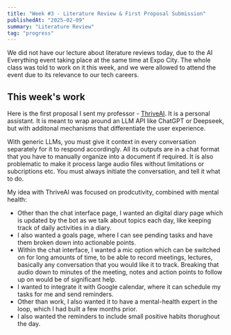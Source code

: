 ```yaml
---
title: "Week #3 - Literature Review & First Proposal Submission"
publishedAt: "2025-02-09"
summary: "Literature Review"
tag: "progress"
---
```


We did not have our lecture about literature reviews today, due to the AI Everything event taking place at the same time at Expo City.
The whole class was told to work on it this week, and we were allowed to attend the event due to its relevance to our tech careers. 

## This week's work

Here is the first proposal I sent my professor - [ThriveAI](https://docs.google.com/document/d/1PX519lp7aPpOymuXiDA5DYkqTzeBFzqH/edit?usp=sharing&ouid=100640676487683067455&rtpof=true&sd=true).
It is a personal assistant. It is meant to wrap around an LLM API like ChatGPT or Deepseek, but with additonal mechanisms that differentiate the user experience.

With generic LLMs, you must give it context in every conversation separately for it to respond accordingly. All its outputs are in a chat format that you have to manually organize into a document if required. 
It is also problematic to make it process large audio files without limitations or subcriptions etc. You must always initiate the conversation, and tell it what to do.

My idea with ThriveAI was focused on prodcutivity, combined with mental health:
* Other than the chat interface page, I wanted an digital diary page which is updated by the bot as we talk about topics each day, like keeping track of daily activities in a diary.
* I also wanted a goals page, where I can see pending tasks and have them broken down into actionable points.
* Within the chat interface, I wanted a mic option which can be switched on for long amounts of time, to be able to record meetings, lectures, basically any conversation that you would like it to track.
Breaking that audio down to minutes of the meeting, notes and action points to follow up on would be of significant help.
* I wanted to integrate it with Google calendar, where it can schedule my tasks for me and send reminders.
* Other than work, I also wanted it to have a mental-health expert in the loop, which I had built a few months prior. 
* I also wanted the reminders to include small positive habits thorughout the day.